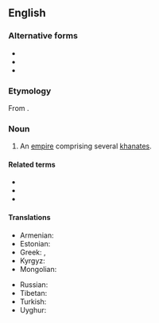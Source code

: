==English==

===Alternative forms===
* {{l|en|kaganate}}
* {{l|en|kaganat}}
* {{l|en|khakanate}}

===Etymology===
From {{suffix|en|khagan|ate}}.

===Noun===
{{en-noun}}

# An [[empire]] comprising several [[khanate]]s.

====Related terms====
* {{l|en|khagan}}
* {{l|en|khan}}
* {{l|en|khanate}}

====Translations====
{{trans-top|an empire comprising several khanates}}
* Armenian: {{t|hy|խաքանություն}}
* Estonian: {{t|et|kaganaat}}
* Greek: {{t+|el|χαγανάτο|n}}, {{t+|el|χανάτο|n}}
* Kyrgyz: {{t|ky|кагандык|sc=Cyrl}}
* Mongolian: {{t-needed|mn}}
{{trans-mid}}
* Russian: {{t+|ru|кагана́т|m}}
* Tibetan: {{t-needed|bo}}
* Turkish: {{t+|tr|kağanlık}}
* Uyghur: {{t|ug|خاقانلىق}}
{{trans-bottom}}